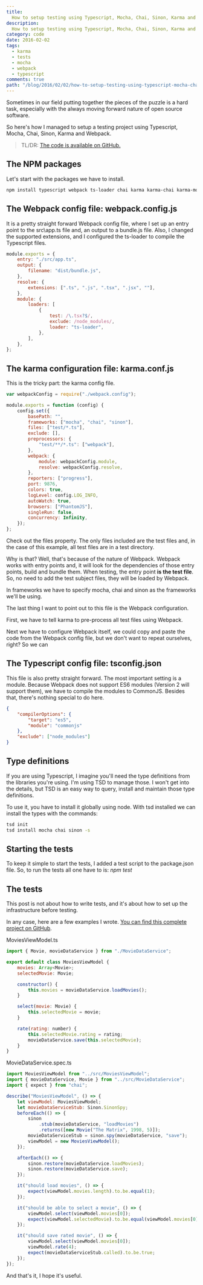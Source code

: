 ```yaml
---
title:
  How to setup testing using Typescript, Mocha, Chai, Sinon, Karma and Webpack
description:
  How to setup testing using Typescript, Mocha, Chai, Sinon, Karma and Webpack.
category: code
date: 2016-02-02
tags:
  - karma
  - tests
  - mocha
  - webpack
  - typescript
comments: true
path: "/blog/2016/02/02/how-to-setup-testing-using-typescript-mocha-chai-sinon-karma-and-webpack"
---
```


Sometimes in our field putting together the pieces of the puzzle is a hard task,
especially with the always moving forward nature of open source software.

So here's how I managed to setup a testing project using Typescript, Mocha,
Chai, Sinon, Karma and Webpack.

> TL/DR:
> [The code is available on GitHub.](https://github.com/thitemple/TypescriptMochaWebpackDemo)

## The NPM packages

Let's start with the packages we have to install.

```bash
npm install typescript webpack ts-loader chai karma karma-chai karma-mocha karma-phantomjs-launcher karma-sinon karma-typescript-preprocessor2 karma-webpack mocha phantomjs-prebuilt sinon --save-dev
```

## The Webpack config file: webpack.config.js

It is a pretty straight forward Webpack config file, where I set up an entry
point to the src\app.ts file and, an output to a bundle.js file. Also, I changed
the supported extensions, and I configured the ts-loader to compile the
Typescript files.

```js
module.exports = {
	entry: "./src/app.ts",
	output: {
		filename: "dist/bundle.js",
	},
	resolve: {
		extensions: [".ts", ".js", ".tsx", ".jsx", ""],
	},
	module: {
		loaders: [
			{
				test: /\.tsx?$/,
				exclude: /node_modules/,
				loader: "ts-loader",
			},
		],
	},
};
```

## The karma configuration file: karma.conf.js

This is the tricky part: the karma config file.

```js
var webpackConfig = require("./webpack.config");

module.exports = function (config) {
	config.set({
		basePath: "",
		frameworks: ["mocha", "chai", "sinon"],
		files: ["test/*.ts"],
		exclude: [],
		preprocessors: {
			"test/**/*.ts": ["webpack"],
		},
		webpack: {
			module: webpackConfig.module,
			resolve: webpackConfig.resolve,
		},
		reporters: ["progress"],
		port: 9876,
		colors: true,
		logLevel: config.LOG_INFO,
		autoWatch: true,
		browsers: ["PhantomJS"],
		singleRun: false,
		concurrency: Infinity,
	});
};
```

Check out the files property. The only files included are the test files and, in
the case of this example, all test files are in a test directory.

Why is that? Well, that's because of the nature of Webpack. Webpack works with
entry points and, it will look for the dependencies of those entry points, build
and bundle them. When testing, the entry point **is the test file**. So, no need
to add the test subject files, they will be loaded by Webpack.

In frameworks we have to specify mocha, chai and sinon as the frameworks we'll
be using.

The last thing I want to point out to this file is the Webpack configuration.

First, we have to tell karma to pre-process all test files using Webpack.

Next we have to configure Webpack itself, we could copy and paste the code from
the Webpack config file, but we don't want to repeat ourselves, right? So we can

## The Typescript config file: tsconfig.json

This file is also pretty straight forward. The most important setting is a
module. Because Webpack does not support ES6 modules (Version 2 will support
them), we have to compile the modules to CommonJS. Besides that, there's nothing
special to do here.

```json
{
	"compilerOptions": {
		"target": "es5",
		"module": "commonjs"
	},
	"exclude": ["node_modules"]
}
```

## Type definitions

If you are using Typescript, I imagine you'll need the type definitions from the
libraries you're using. I'm using TSD to manage those. I won't get into the
details, but TSD is an easy way to query, install and maintain those type
definitions.

To use it, you have to install it globally using node. With tsd installed we can
install the types with the commands:

```bash
tsd init
tsd install mocha chai sinon -s
```

## Starting the tests

To keep it simple to start the tests, I added a test script to the package.json
file. So, to run the tests all one have to is: _npm test_

## The tests

This post is not about how to write tests, and it's about how to set up the
infrastructure before testing.

In any case, here are a few examples I wrote.
[You can find this complete project on GitHub](https://github.com/vintem/TypescriptMochaWebpackDemo).

MoviesViewModel.ts

```js
import { Movie, movieDataService } from "./MovieDataService";

export default class MoviesViewModel {
	movies: Array<Movie>;
	selectedMovie: Movie;

	constructor() {
		this.movies = movieDataService.loadMovies();
	}

	select(movie: Movie) {
		this.selectedMovie = movie;
	}

	rate(rating: number) {
		this.selectedMovie.rating = rating;
		movieDataService.save(this.selectedMovie);
	}
}
```

MovieDataService.spec.ts

```js
import MoviesViewModel from "../src/MoviesViewModel";
import { movieDataService, Movie } from "../src/MovieDataService";
import { expect } from "chai";

describe("MoviesViewModel", () => {
	let viewModel: MoviesViewModel;
	let movieDataServiceStub: Sinon.SinonSpy;
	beforeEach(() => {
		sinon
			.stub(movieDataService, "loadMovies")
			.returns([new Movie("The Matrix", 1998, 5)]);
		movieDataServiceStub = sinon.spy(movieDataService, "save");
		viewModel = new MoviesViewModel();
	});

	afterEach(() => {
		sinon.restore(movieDataService.loadMovies);
		sinon.restore(movieDataService.save);
	});

	it("should load movies", () => {
		expect(viewModel.movies.length).to.be.equal(1);
	});

	it("should be able to select a movie", () => {
		viewModel.select(viewModel.movies[0]);
		expect(viewModel.selectedMovie).to.be.equal(viewModel.movies[0]);
	});

	it("should save rated movie", () => {
		viewModel.select(viewModel.movies[0]);
		viewModel.rate(4);
		expect(movieDataServiceStub.called).to.be.true;
	});
});
```

And that's it, I hope it's useful.
